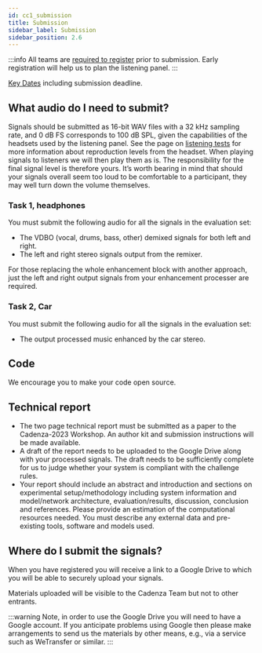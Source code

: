 ```yaml
---
id: cc1_submission
title: Submission
sidebar_label: Submission
sidebar_position: 2.6
---
```


:::info
All teams are [required to register](./cc1_registration.mdx) prior to submission. Early registration will help us to plan the listening panel.
:::

[Key Dates](/docs/cadenza1/Take%20part/cc1_key_dates) including submission deadline.

<!-- ## What evaluation data is provided?

The evaluation data consists of 1500 scenes. For each scene, you are provided with the signals received at each of the three microphones on the left and right hearing aid device. You will also be provided with JSON or csv formatted metadata consisting of

  1. the audiograms and DTT results for a set of listeners and
  2. a mapping of which listeners will listen to which scenes.

There will also be some clean audio examples for the target talker, that are not the same as the target utterance.

For the stage 1 HAAQI evaluation, there will be one listener per scene and the scene-listener mapping will be the same for all teams.

For the stage 2 listening test evaluation, there will be five listeners per scene and each team will have a separate scene-listener mapping. The file formats will be the same as used for the development data; for details see the [Data Overview](./Data/cc1_data_overview) page. 
-->

## What audio do I need to submit?

Signals should be submitted as 16-bit WAV files with a 32 kHz sampling rate, and 0 dB FS corresponds to 100 dB SPL, given the capabilities of the headsets used by the listening panel. See the page on [listening tests](../data/cc1_listening_tests) for more information about reproduction levels from the headset. When playing signals to listeners we will then play them as is. The responsibility for the final signal level is therefore yours. It’s worth bearing in mind that should your signals overall seem too loud to be comfortable to a participant, they may well turn down the volume themselves.

### Task 1, headphones

You must submit the following audio for all the signals in the evaluation set:
- The VDBO (vocal, drums, bass, other) demixed signals for both left and right.
- The left and right stereo signals output from the remixer.

For those replacing the whole enhancement block with another approach, just the left and right output signals from your enhancement processer are required.

### Task 2, Car 

You must submit the following audio for all the signals in the evaluation set:
- The output processed music enhanced by the car stereo.



## Code

We encourage you to make your code open source.

## Technical report

- The two page technical report must be submitted as a paper to the Cadenza-2023 Workshop. An author kit and submission instructions will be made available.
- A draft of the report needs to be uploaded to the Google Drive along with your processed signals. The draft needs to be sufficiently complete for us to judge whether your system is compliant with the challenge rules.
- Your report should include an abstract and introduction and sections on experimental setup/methodology including system information and model/network architecture, evaluation/results, discussion, conclusion and references. Please provide an estimation of the computational resources needed. You must describe any external data and pre-existing tools, software and models used.

## Where do I submit the signals?

When you have registered you will receive a link to a Google Drive to which you will be able to securely upload your signals.

Materials uploaded will be visible to the Cadenza Team but not to other entrants.

<!-- ### Naming and packaging signals
I THOUGHT THE NAMING CONVENTION MIGHT NEED CHANGING HENCE COMMENTED OUT FOR NOW
Your processed signals should be named using the conventions used by the baseline system, i.e., `<Scene ID>_<Listener ID>_HA-output.wav` and explained on the [data page](/docs/cadenza1/Data/cc1_data_overview).
These should be placed in a directory whose name is the unique team ID that you will be sent, e.g., `E001` and  then packaged using `zip` or `tar` or any standard packaging tool.
The resulting file should be about 2 GB for the first round.
-->

:::warning
Note, in order to use the Google Drive you will need to have a Google account. If you anticipate problems using Google then please make arrangements to send us the materials by other means, e.g., via a service such as WeTransfer or similar.
:::
